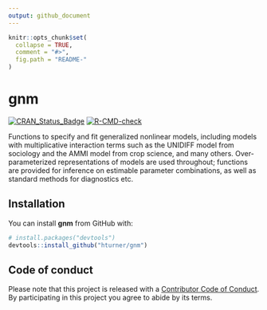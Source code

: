 ```yaml
---
output: github_document
---
```


<!-- README.md is generated from README.Rmd. Please edit that file -->

```r
knitr::opts_chunk$set(
  collapse = TRUE,
  comment = "#>",
  fig.path = "README-"
)
```

# gnm

[![CRAN_Status_Badge](http://www.r-pkg.org/badges/version/gnm)](https://cran.r-project.org/package=gnm)
[![R-CMD-check](https://github.com/hturner/gnm/actions/workflows/R-CMD-check.yaml/badge.svg)](https://github.com/hturner/gnm/actions/workflows/R-CMD-check.yaml)

Functions to specify and fit generalized nonlinear models, including models with
multiplicative interaction terms such as the UNIDIFF model from sociology and 
the AMMI model from crop science, and many others.  Over-parameterized 
representations of models are used throughout; functions are provided for 
inference on estimable parameter combinations, as well as standard methods for 
diagnostics etc.

## Installation

You can install **gnm** from GitHub with:

```r
# install.packages("devtools")
devtools::install_github("hturner/gnm")
```

## Code of conduct

Please note that this project is released with a 
[Contributor Code of Conduct](https://github.com/hturner/gnm/blob/master/CONDUCT.md). By participating in this project you 
agree to abide by its terms.